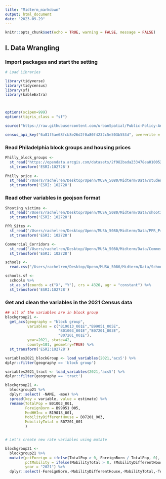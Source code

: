```yaml
---
title: "Midterm_markdown"
output: html_document
date: "2023-09-29"
---
```

```r
knitr::opts_chunk$set(echo = TRUE, warning = FALSE, message = FALSE)
```
## I. Data Wrangling
### Import packages and start the setting
```r
# Load Libraries

library(tidyverse)
library(tidycensus)
library(sf)
library(kableExtra)



options(scipen=999)
options(tigris_class = "sf")

source("https://raw.githubusercontent.com/urbanSpatial/Public-Policy-Analytics-Landing/master/functions.r")
```

```r
census_api_key("6a81f5ae68fcb8e26d2f0a80f4232c5e503b553d", overwrite = TRUE)
```
### Read Philadelphia block groups and housing prices
```r
Philly_block_groups <-
  st_read("https://opendata.arcgis.com/datasets/2f982bada233478ea0100528227febce_0.geojson") %>%
  st_transform('ESRI:102728')
  
Philly_price <-
  st_read("/Users/rachelren/Desktop/Upenn/MUSA_5080/Midterm/Data/studentData.geojson") %>%
  st_transform('ESRI: 102728')
```

### Read other variables in geojson format
```r
Shooting_victims <-
  st_read("/Users/rachelren/Desktop/Upenn/MUSA_5080/Midterm/Data/shootings.geojson") %>%
  st_transform('ESRI: 102728')

PPR_Sites <-
  st_read("/Users/rachelren/Desktop/Upenn/MUSA_5080/Midterm/Data/PPR_Program_Sites.geojson") %>%
  st_transform('ESRI: 102728')

Commercial_Corridors <-
  st_read("/Users/rachelren/Desktop/Upenn/MUSA_5080/Midterm/Data/Commercial_Corridors.geojson") %>%
  st_transform('ESRI: 102728')

schools <- 
  read.csv("/Users/rachelren/Desktop/Upenn/MUSA_5080/Midterm/Data/Schools.csv")

schools.sf <- 
  schools %>% 
  st_as_sf(coords = c("X", "Y"), crs = 4326, agr = "constant") %>%
  st_transform('ESRI:102728')
```

### Get and clean the variables in the 2021 Census data
```r
## all of the variables are in block group
blockgroup21 <-  
  get_acs(geography = "block group",
          variables = c("B19013_001E","B99051_005E",
                        "B01003_001E","B07201_003E",
                        "B07201_001E"), 
          year=2021, state=42,
          county=101, geometry=TRUE) %>% 
  st_transform('ESRI:102728')
```

```r
variables2021_blockGroup <- load_variables(2021,'acs5') %>% 
dplyr::filter(geography == 'block group')

variables2021_tract <- load_variables(2021,'acs5') %>% 
dplyr::filter(geography == 'tract')
```

```r
blockgroup21 <- 
  blockgroup21 %>%
  dplyr::select( -NAME, -moe) %>%
  spread(key = variable, value = estimate) %>%
  rename(TotalPop = B01003_001, 
         ForeignBorn = B99051_005,
         MedHHInc = B19013_001, 
         MobilityDifferentHouse = B07201_003,
         MobilityTotal = B07201_001
         )


# Let's create new rate variables using mutate

blockgroup21 <- 
  blockgroup21 %>%
  mutate(pctForeign = ifelse(TotalPop > 0, ForeignBorn / TotalPop, 0),
         pctMobility = ifelse(MobilityTotal > 0, (MobilityDifferentHouse / MobilityTotal), 0),
         year = "2021") %>%
  dplyr::select(-ForeignBorn,-MobilityDifferentHouse,-MobilityTotal,-TotalPop)
```


